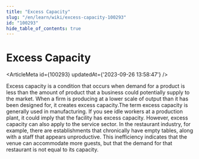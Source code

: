 ```yaml
---
title: "Excess Capacity"
slug: "/en/learn/wiki/excess-capacity-100293"
id: "100293"
hide_table_of_contents: true
---
```



# Excess Capacity

<ArticleMeta id={100293} updatedAt={'2023-09-26 13:58:47'} />
<div className='border-solid border-b border-t-0 my-4 border-[var(--ifm-color-gray-300)]' />

Excess capacity is a condition that occurs when demand for a product is less than the amount of product that a business could potentially supply to the market. When a firm is producing at a lower scale of output than it has been designed for, it creates excess capacity.The term excess capacity is generally used in manufacturing. If you see idle workers at a production plant, it could imply that the facility has excess capacity. However, excess capacity can also apply to the service sector. In the restaurant industry, for example, there are establishments that chronically have empty tables, along with a staff that appears unproductive. This inefficiency indicates that the venue can accommodate more guests, but that the demand for that restaurant is not equal to its capacity.
